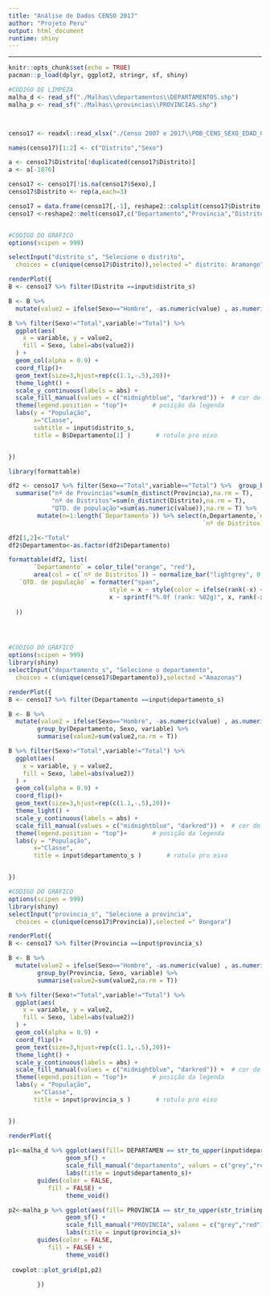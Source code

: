 ---
title: "Análise de Dados CENSO 2017"
author: "Projeto Peru"
output: html_document
runtime: shiny
---



* * *
```{r setup, include=FALSE}
knitr::opts_chunk$set(echo = TRUE)
pacman::p_load(dplyr, ggplot2, stringr, sf, shiny)
```


```{r echo=FALSE, message=FALSE, warning=FALSE}
#CODIGO DE LIMPEZA
malha_d <- read_sf("./Malhas\\departamentos\\DEPARTAMENTOS.shp")
malha_p <- read_sf("./Malhas\\provincias\\PROVINCIAS.shp")



censo17 <- readxl::read_xlsx("./Censo 2007 e 2017\\POB_CENS_SEXO_EDAD_QUIN_2017.xlsX",sheet = "Sexo_2017",skip = 4)

names(censo17)[1:2] <- c("Distrito","Sexo")

a <- censo17$Distrito[!duplicated(censo17$Distrito)]
a <- a[-1876]

censo17 <- censo17[!is.na(censo17$Sexo),]
censo17$Distrito <- rep(a,each=3)

censo17 = data.frame(censo17[,-1], reshape2::colsplit(censo17$Distrito, pattern=",", names=c("Departamento","Provincia","Distrito") ))
censo17 <-reshape2::melt(censo17,c("Departamento","Provincia","Distrito","Sexo"))



```




```{r echo=FALSE, warning=FALSE}
#CODIGO DO GRAFICO
options(scipen = 999)

selectInput("distrito_s", "Selecione o distrito", 
  choices = c(unique(censo17$Distrito)),selected =" distrito: Aramango")

renderPlot({
B <- censo17 %>% filter(Distrito ==input$distrito_s)

B <- B %>% 
  mutate(value2 = ifelse(Sexo=="Hombre", -as.numeric(value) , as.numeric(value)))

B %>% filter(Sexo!="Total",variable!="Total") %>% 
  ggplot(aes(
    x = variable, y = value2,
    fill = Sexo, label=abs(value2))
  ) + 
  geom_col(alpha = 0.9) +
  coord_flip()+
  geom_text(size=3,hjust=rep(c(1.1,-.5),20))+
  theme_light() +
  scale_y_continuous(labels = abs) +
  scale_fill_manual(values = c("midnightblue", "darkred")) +  # cor do grafico
  theme(legend.position = "top")+       # posição da legenda
  labs(y = "População",
       x="Classe",
       subtitle = input$distrito_s,
       title = B$Departamento[1] )       # rotulo pro eixo


})


```

```{r echo=FALSE, warning=FALSE}
library(formattable)

df2 <- censo17 %>% filter(Sexo=="Total",variable=="Total") %>%  group_by(Departamento) %>%
  summarise("nº de Provincias"=sum(n_distinct(Provincia),na.rm = T),
            "nº de Distritos"=sum(n_distinct(Distrito),na.rm = T),
            "QTD. de população"=sum(as.numeric(value)),na.rm = T) %>%
        mutate(n=1:length(`Departamento`)) %>% select(n,Departamento,`nº de Provincias`,
                                                      `nº de Distritos`,`QTD. de população`)

df2[1,2]<-"Total"
df2$Departamento<-as.factor(df2$Departamento)

formattable(df2, list(
       `Departamento` = color_tile("orange", "red"),
       area(col = c(`nº de Distritos`)) ~ normalize_bar("lightgrey", 0.2),
   `QTD. de população` = formatter("span",
                            style = x ~ style(color = ifelse(rank(-x) <= 5, "green", "gray"),font.weight = ifelse(rank(-x) <= 5,"bold","italic")),
                            x ~ sprintf("%.0f (rank: %02g)", x, rank(-x)))
   
  ))





```


```{r echo=FALSE, warning=FALSE}
#CODIGO DO GRAFICO
options(scipen = 999)
library(shiny)
selectInput("departamento_s", "Selecione o departamento", 
  choices = c(unique(censo17$Departamento)),selected ="Amazonas")

renderPlot({
B <- censo17 %>% filter(Departamento ==input$departamento_s)

B <- B %>% 
  mutate(value2 = ifelse(Sexo=="Hombre", -as.numeric(value) , as.numeric(value))) %>%
        group_by(Departamento, Sexo, variable) %>% 
        summarise(value2=sum(value2,na.rm = T))

B %>% filter(Sexo!="Total",variable!="Total") %>% 
  ggplot(aes(
    x = variable, y = value2,
    fill = Sexo, label=abs(value2))
  ) + 
  geom_col(alpha = 0.9) +
  coord_flip()+
  geom_text(size=3,hjust=rep(c(1.1,-.5),20))+
  theme_light() +
  scale_y_continuous(labels = abs) +
  scale_fill_manual(values = c("midnightblue", "darkred")) +  # cor do grafico
  theme(legend.position = "top")+       # posição da legenda
  labs(y = "População",
       x="Classe",
       title = input$departamento_s )       # rotulo pro eixo


})


```


```{r echo=FALSE, warning=FALSE}
#CODIGO DO GRAFICO
options(scipen = 999)
library(shiny)
selectInput("provincia_s", "Selecione a provincia", 
  choices = c(unique(censo17$Provincia)),selected =" Bongara")

renderPlot({
B <- censo17 %>% filter(Provincia ==input$provincia_s)

B <- B %>% 
  mutate(value2 = ifelse(Sexo=="Hombre", -as.numeric(value) , as.numeric(value))) %>%
        group_by(Provincia, Sexo, variable) %>% 
        summarise(value2=sum(value2,na.rm = T))

B %>% filter(Sexo!="Total",variable!="Total") %>% 
  ggplot(aes(
    x = variable, y = value2,
    fill = Sexo, label=abs(value2))
  ) + 
  geom_col(alpha = 0.9) +
  coord_flip()+
  geom_text(size=3,hjust=rep(c(1.1,-.5),20))+
  theme_light() +
  scale_y_continuous(labels = abs) +
  scale_fill_manual(values = c("midnightblue", "darkred")) +  # cor do grafico
  theme(legend.position = "top")+       # posição da legenda
  labs(y = "População",
       x="Classe",
       title = input$provincia_s )       # rotulo pro eixo


})


```



```{r echo=FALSE, warning=FALSE}

renderPlot({
    
p1<-malha_d %>% ggplot(aes(fill= DEPARTAMEN == str_to_upper(input$departamento_s))) +
                geom_sf() +
                scale_fill_manual("departamento", values = c("grey","red"))+
                labs(title = input$departamento_s)+
        guides(color = FALSE, 
           fill = FALSE) +
                theme_void()

p2<-malha_p %>% ggplot(aes(fill= PROVINCIA == str_to_upper(str_trim(input$provincia_s)))) +
                geom_sf() +
                scale_fill_manual("PROVINCIA", values = c("grey","red"))+
                labs(title = input$provincia_s)+
        guides(color = FALSE, 
           fill = FALSE) +
                theme_void()        
        
 cowplot::plot_grid(p1,p2)       
        
        })


```








